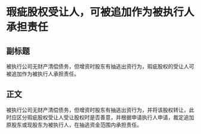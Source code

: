 # 瑕疵股权受让人，可被追加作为被执行人承担责任
## 副标题
被执行公司无财产清偿债务，但增资时股东有抽逃出资行为，瑕疵股权的受让人可被追加作为被执行人承担责任。
## 正文
被执行公司无财产清偿债务，但增资时股东有抽逃出资行为，并将该股权转让，此时应区分瑕疵股权受让人受让股权时是否善意，并根据申请执行人申请，裁定追加原股东或现股东为被执行人，在抽逃资金范围内承担责任。